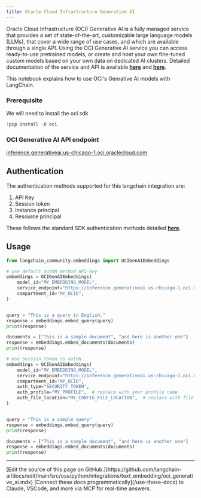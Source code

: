 ```yaml
---
title: Oracle Cloud Infrastructure Generative AI
---
```


Oracle Cloud Infrastructure (OCI) Generative AI is a fully managed service that provides a set of state-of-the-art, customizable large language models (LLMs), that cover a wide range of use cases, and which are available through a single API.
Using the OCI Generative AI service you can access ready-to-use pretrained models, or create and host your own fine-tuned custom models based on your own data on dedicated AI clusters. Detailed documentation of the service and API is available __[here](https://docs.oracle.com/en-us/iaas/Content/generative-ai/home.htm)__ and __[here](https://docs.oracle.com/en-us/iaas/api/#/en/generative-ai/20231130/)__.

This notebook explains how to use OCI's Genrative AI models with LangChain.

### Prerequisite

We will need to install the oci sdk

```python
!pip install -U oci
```

### OCI Generative AI API endpoint
[inference.generativeai.us-chicago-1.oci.oraclecloud.com](https://inference.generativeai.us-chicago-1.oci.oraclecloud.com)

## Authentication

The authentication methods supported for this langchain integration are:

1. API Key
2. Session token
3. Instance principal
4. Resource principal

These follows the standard SDK authentication methods detailed __[here](https://docs.oracle.com/en-us/iaas/Content/API/Concepts/sdk_authentication_methods.htm)__.

## Usage

```python
from langchain_community.embeddings import OCIGenAIEmbeddings

# use default authN method API-key
embeddings = OCIGenAIEmbeddings(
    model_id="MY_EMBEDDING_MODEL",
    service_endpoint="https://inference.generativeai.us-chicago-1.oci.oraclecloud.com",
    compartment_id="MY_OCID",
)


query = "This is a query in English."
response = embeddings.embed_query(query)
print(response)

documents = ["This is a sample document", "and here is another one"]
response = embeddings.embed_documents(documents)
print(response)
```

```python
# Use Session Token to authN
embeddings = OCIGenAIEmbeddings(
    model_id="MY_EMBEDDING_MODEL",
    service_endpoint="https://inference.generativeai.us-chicago-1.oci.oraclecloud.com",
    compartment_id="MY_OCID",
    auth_type="SECURITY_TOKEN",
    auth_profile="MY_PROFILE",  # replace with your profile name
    auth_file_location="MY_CONFIG_FILE_LOCATION",  # replace with file location where profile name configs present
)


query = "This is a sample query"
response = embeddings.embed_query(query)
print(response)

documents = ["This is a sample document", "and here is another one"]
response = embeddings.embed_documents(documents)
print(response)
```

---

<Callout icon="pen-to-square" iconType="regular">
    [Edit the source of this page on GitHub.](https://github.com/langchain-ai/docs/edit/main/src/oss/python/integrations/text_embedding/oci_generative_ai.mdx)
</Callout>
<Tip icon="terminal" iconType="regular">
    [Connect these docs programmatically](/use-these-docs) to Claude, VSCode, and more via MCP for    real-time answers.
</Tip>
